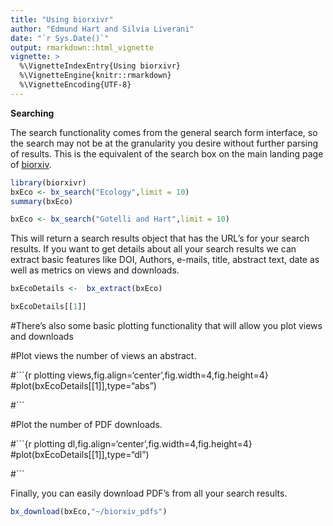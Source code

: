 ```yaml
---
title: "Using biorxivr"
author: "Edmund Hart and Silvia Liverani"
date: "`r Sys.Date()`"
output: rmarkdown::html_vignette
vignette: >
  %\VignetteIndexEntry{Using biorxivr}
  %\VignetteEngine{knitr::rmarkdown}
  %\VignetteEncoding{UTF-8}
---
```


**Searching**

The search functionality comes from the general search form interface, so the search may not be at the granularity you desire without further parsing of results.  This is the equivalent of the search box on the main landing page of [biorxiv](http://biorxiv.org).

```r
library(biorxivr)
bxEco <- bx_search("Ecology",limit = 10)
summary(bxEco)
```

```r
bxEco <- bx_search("Gotelli and Hart",limit = 10)
```

This will return a search results object that has the URL's for your search results.  If you want to get details about all your search results we can extract basic features like DOI, Authors, e-mails, title, abstract text, date as well as metrics on views and downloads.

```r
bxEcoDetails <-  bx_extract(bxEco)

bxEcoDetails[[1]]

```

#There's also some basic plotting functionality that will allow you plot views and downloads

#Plot views the number of views an abstract.

#```{r plotting views,fig.align='center',fig.width=4,fig.height=4}
#plot(bxEcoDetails[[1]],type="abs")

#```

#Plot the number of PDF downloads.

#```{r plotting dl,fig.align='center',fig.width=4,fig.height=4}
#plot(bxEcoDetails[[1]],type="dl")

#```

Finally, you can easily download PDF's from all your search results.

```r

bx_download(bxEco,"~/biorxiv_pdfs")

```
